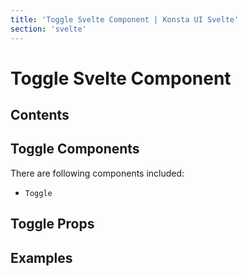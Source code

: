 ```yaml
---
title: 'Toggle Svelte Component | Konsta UI Svelte'
section: 'svelte'
---
```



# Toggle Svelte Component

## Contents

## Toggle Components

There are following components included:

- `Toggle`

## Toggle Props

<ToggleProps />

## Examples

<ToggleExample />
